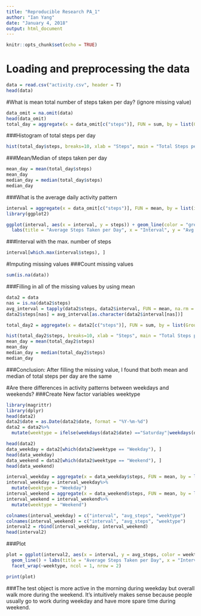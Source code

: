 ---
title: "Reproducible Research PA_1"
author: "Ian Yang"
date: "January 4, 2018"
output: html_document
---

```{r setup, include=FALSE}
knitr::opts_chunk$set(echo = TRUE)
```

# Loading and preprocessing the data
```{r}
data = read.csv("activity.csv", header = T)
head(data)
```

#What is mean total number of steps taken per day? (ignore missing value)
```{r}
data_omit = na.omit(data)
head(data_omit)
total_day = aggregate(x = data_omit[c("steps")], FUN = sum, by = list(Group.date = data_omit$date))
```
###Histogram of total steps per day
```{r}
hist(total_day$steps, breaks=10, xlab = "Steps", main = "Total Steps per Day", xlim = c(0,25000))
```
###Mean/Median of steps taken per day
```{r}
mean_day = mean(total_day$steps)
mean_day
median_day = median(total_day$steps)
median_day
```
###What is the average daily activity pattern

```{r}
interval = aggregate(x = data_omit[c("steps")], FUN = mean, by = list(interval = data_omit$interval))
library(ggplot2)

ggplot(interval, aes(x = interval, y = steps)) + geom_line(color = "green", size = 1) +
  labs(title = "Average Steps Taken per Day", x = "Interval", y = "Avg. Steps per day")
```
###Interval with the max. number of steps
```{r}
interval[which.max(interval$steps), ]
```


#Imputing missing values
###Count missing values
```{r}
sum(is.na(data))
```
###Filling in all of the missing values by using mean
```{r}
data2 = data
nas = is.na(data2$steps)
avg_interval = tapply(data2$steps, data2$interval, FUN = mean, na.rm = TRUE, simplify = TRUE)
data2$steps[nas] = avg_interval[as.character(data2$interval[nas])]

total_day2 = aggregate(x = data2[c("steps")], FUN = sum, by = list(Group.date = data2$date))

hist(total_day2$steps, breaks=10, xlab = "Steps", main = "Total Steps per Day", xlim = c(0,25000))
mean_day = mean(total_day2$steps)
mean_day
median_day = median(total_day2$steps)
median_day
```
###Conclusion: After filling the missing value, I found that both mean and median of total steps per day are the same

#Are there differences in activity patterns between weekdays and weekends?
###Create New factor variables weektype
```{r}
library(magrittr)
library(dplyr)
head(data2)
data2$date = as.Date(data2$date, format = "%Y-%m-%d")
data2 = data2%>%
  mutate(weektype = ifelse(weekdays(data2$date) =="Saturday"|weekdays(data2$date) =="Sunday", "Weekend", "Weekday"))

head(data2)
data_weekday = data2[which(data2$weektype == "Weekday"), ]
head(data_weekday)
data_weekend = data2[which(data2$weektype == "Weekend"), ]
head(data_weekend)

interval_weekday = aggregate(x = data_weekday$steps, FUN = mean, by = list(interval = data_weekday$interval))
interval_weekday = interval_weekday%>%
  mutate(weektype = "Weekday")
interval_weekend = aggregate(x = data_weekend$steps, FUN = mean, by = list(interval = data_weekend$interval))
interval_weekend = interval_weekend%>%
  mutate(weektype = "Weekend")

colnames(interval_weekday) = c("interval", "avg_steps", "weektype")
colnames(interval_weekend) = c("interval", "avg_steps", "weektype")
interval2 = rbind(interval_weekday, interval_weekend)
head(interval2)
```
###Plot
```{r}
plot = ggplot(interval2, aes(x = interval, y = avg_steps, color = weektype)) + 
  geom_line() + labs(title = "Average Steps Taken per Day", x = "Interval", y = "Avg. Steps per day") +
  facet_wrap(~weektype, ncol = 1, nrow = 2)

print(plot)
```

###The test object is more active in the morning during weekday but overall walk more during the weekend. It's intuitively makes sense because people usually go to work during weekday and have more spare time during weekend.